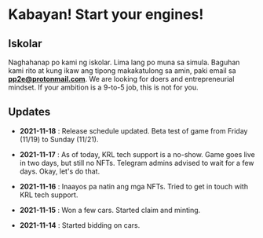 # Kabayan! Start your engines!

## Iskolar
    
Naghahanap po kami ng iskolar. Lima lang po muna
sa simula. Baguhan kami rito at kung ikaw ang tipong
makakatulong sa amin, paki email sa 
**pp2e@protonmail.com**.
We are looking for doers and entrepreneurial mindset.
If your ambition is a 9-to-5 job, this is not for you.



## Updates

- **2021-11-18** :
Release schedule updated. Beta test of game from Friday (11/19) to Sunday (11/21).
  

- **2021-11-17** :
As of today, KRL tech support is a no-show. 
Game goes live in two days, but still no NFTs.
Telegram admins advised to wait for a few days.
Okay, let's do that.

- **2021-11-16** :
Inaayos pa natin ang mga NFTs.
Tried to get in touch with KRL tech support.

- **2021-11-15** :
Won a few cars.  Started claim and minting.

- **2021-11-14** :
Started bidding on cars.

  
